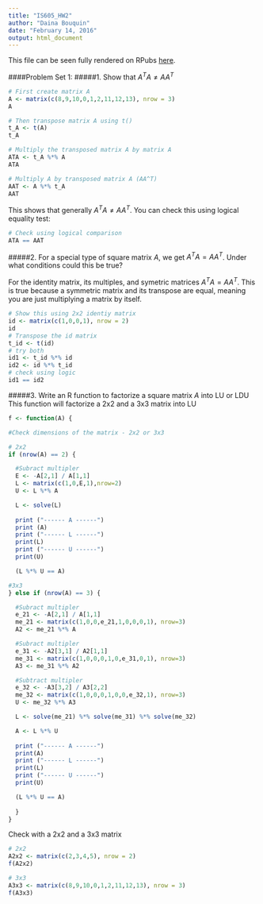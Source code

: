 ```yaml
---
title: "IS605_HW2"
author: "Daina Bouquin"
date: "February 14, 2016"
output: html_document
---
```

This file can be seen fully rendered on RPubs [here]().

####Problem Set 1:
#####1. Show that $A^TA\neq AA^T$  
```r
# First create matrix A
A <- matrix(c(8,9,10,0,1,2,11,12,13), nrow = 3)
A

# Then transpose matrix A using t()
t_A <- t(A)
t_A

# Multiply the transposed matrix A by matrix A
ATA <- t_A %*% A
ATA

# Multiply A by transposed matrix A (AA^T)
AAT <- A %*% t_A
AAT
```
This shows that generally $A^TA\neq AA^T$. You can check this using logical equality test:
```r
# Check using logical comparison
ATA == AAT
```
#####2. For a special type of square matrix $A$, we get $A^TA = AA^T$. Under what conditions could this be true?

For the identity matrix, its multiples, and symetric matrices $A^TA = AA^T$. This is true because a symmetric matrix and its transpose are equal, meaning you are just multiplying a matrix by itself.     

```r
# Show this using 2x2 identiy matrix
id <- matrix(c(1,0,0,1), nrow = 2)
id
# Transpose the id matrix
t_id <- t(id)
# try both
id1 <- t_id %*% id
id2 <- id %*% t_id
# check using logic
id1 == id2
```

#####3. Write an R function to factorize a square matrix $A$ into LU or LDU 
This function will factorize a 2x2 and a 3x3 matrix into LU
```r
f <- function(A) {

#Check dimensions of the matrix - 2x2 or 3x3

# 2x2
if (nrow(A) == 2) {

  #Subract multipler
  E <- -A[2,1] / A[1,1]
  L <- matrix(c(1,0,E,1),nrow=2)
  U <- L %*% A

  L <- solve(L)
  
  print ("------ A ------")
  print (A)
  print ("------ L ------")
  print(L)
  print ("------ U ------")
  print(U)

  (L %*% U == A)

#3x3
} else if (nrow(A) == 3) {

  #Subract multipler
  e_21 <- -A[2,1] / A[1,1]
  me_21 <- matrix(c(1,0,0,e_21,1,0,0,0,1), nrow=3)
  A2 <- me_21 %*% A

  #Subract multipler
  e_31 <- -A2[3,1] / A2[1,1]
  me_31 <- matrix(c(1,0,0,0,1,0,e_31,0,1), nrow=3)
  A3 <- me_31 %*% A2

  #Subtract multipler
  e_32 <- -A3[3,2] / A3[2,2]
  me_32 <- matrix(c(1,0,0,0,1,0,0,e_32,1), nrow=3)
  U <- me_32 %*% A3

  L <- solve(me_21) %*% solve(me_31) %*% solve(me_32)

  A <- L %*% U
  
  print ("------ A ------")
  print(A)
  print ("------ L ------")
  print(L)
  print ("------ U ------")
  print(U)

  (L %*% U == A)
 
  }
}
```

Check with a 2x2 and a 3x3 matrix
```r
# 2x2
A2x2 <- matrix(c(2,3,4,5), nrow = 2)
f(A2x2)

# 3x3
A3x3 <- matrix(c(8,9,10,0,1,2,11,12,13), nrow = 3)
f(A3x3)
```

